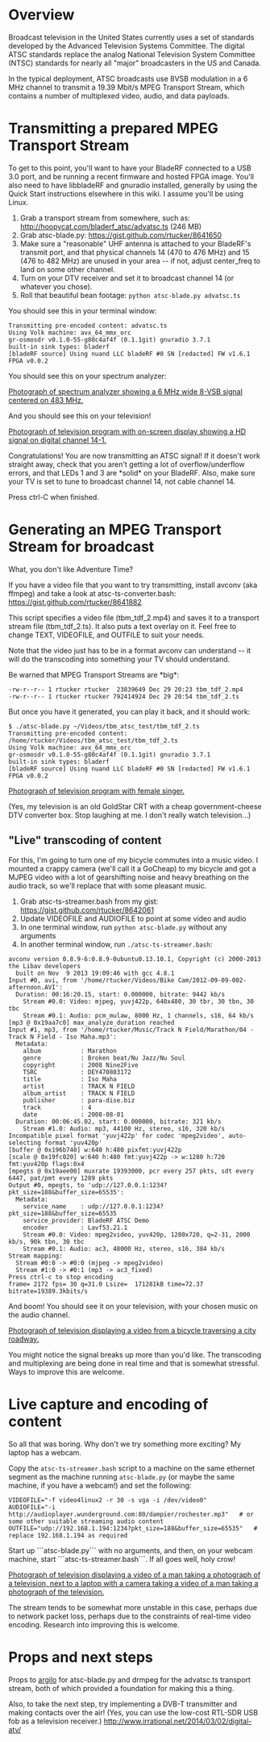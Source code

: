= Overview = 

Broadcast television in the United States currently uses a set of standards developed by the Advanced Television Systems Committee.  The digital ATSC standards replace the analog National Television System Committee (NTSC) standards for nearly all "major" broadcasters in the US and Canada.

In the typical deployment, ATSC broadcasts use 8VSB modulation in a 6 MHz channel to transmit a 19.39 Mbit/s MPEG Transport Stream, which contains a number of multiplexed video, audio, and data payloads.


= Transmitting a prepared MPEG Transport Stream =

To get to this point, you'll want to have your BladeRF connected to a USB 3.0 port, and be running a recent firmware and hosted FPGA image.  You'll also need to have libbladeRF and gnuradio installed, generally by using the Quick Start instructions elsewhere in this wiki.  I assume you'll be using Linux.

# Grab a transport stream from somewhere, such as: http://hoopycat.com/bladerf_atsc/advatsc.ts (246 MB)
# Grab atsc-blade.py: https://gist.github.com/rtucker/8641650
#  Make sure a "reasonable" UHF antenna is attached to your BladeRF's transmit port, and that physical channels 14 (470 to 476 MHz) and 15 (476 to 482 MHz) are unused in your area -- if not, adjust center_freq to land on some other channel.
# Turn on your DTV receiver and set it to broadcast channel 14 (or whatever you chose).
# Roll that beautiful bean footage: <code>python atsc-blade.py advatsc.ts</code>

You should see this in your terminal window:
<pre>
Transmitting pre-encoded content: advatsc.ts
Using Volk machine: avx_64_mmx_orc
gr-osmosdr v0.1.0-55-g80c4af4f (0.1.1git) gnuradio 3.7.1
built-in sink types: bladerf 
[bladeRF source] Using nuand LLC bladeRF #0 SN [redacted] FW v1.6.1 FPGA v0.0.2
</pre>

You should see this on your spectrum analyzer:

[[http://hoopycat.com/bladerf_atsc/atsc-1.jpg|Photograph of spectrum analyzer showing a 6 MHz wide 8-VSB signal centered on 483 MHz.]]

And you should see this on your television!

[[http://hoopycat.com/bladerf_atsc/atsc-2.jpg|Photograph of television program with on-screen display showing a HD signal on digital channel 14-1.]]

Congratulations!  You are now transmitting an ATSC signal!  If it doesn't work straight away, check that you aren't getting a lot of overflow/underflow errors, and that LEDs 1 and 3 are *solid* on your BladeRF.  Also, make sure your TV is set to tune to broadcast channel 14, not cable channel 14.

Press ctrl-C when finished.

= Generating an MPEG Transport Stream for broadcast =

What, you don't like Adventure Time?

If you have a video file that you want to try transmitting, install avconv (aka ffmpeg) and take a look at atsc-ts-converter.bash: https://gist.github.com/rtucker/8641882

This script specifies a video file (tbm_tdf_2.mp4) and saves it to a transport stream file (tbm_tdf_2.ts).  It also puts a text overlay on it.  Feel free to change TEXT, VIDEOFILE, and OUTFILE to suit your needs.

Note that the video just has to be in a format avconv can understand -- it will do the transcoding into something your TV should understand.

Be warned that MPEG Transport Streams are *big*:

<pre>
-rw-r--r-- 1 rtucker rtucker  23839649 Dec 29 20:23 tbm_tdf_2.mp4
-rw-r--r-- 1 rtucker rtucker 792414924 Dec 29 20:54 tbm_tdf_2.ts
</pre>

But once you have it generated, you can play it back, and it should work:

<pre>
$ ./atsc-blade.py ~/Videos/tbm_atsc_test/tbm_tdf_2.ts 
Transmitting pre-encoded content: /home/rtucker/Videos/tbm_atsc_test/tbm_tdf_2.ts
Using Volk machine: avx_64_mmx_orc
gr-osmosdr v0.1.0-55-g80c4af4f (0.1.1git) gnuradio 3.7.1
built-in sink types: bladerf 
[bladeRF source] Using nuand LLC bladeRF #0 SN [redacted] FW v1.6.1 FPGA v0.0.2
</pre>

[[http://hoopycat.com/bladerf_atsc/atsc-3.jpg|Photograph of television program with female singer.]]

(Yes, my television is an old GoldStar CRT with a cheap government-cheese DTV converter box.  Stop laughing at me.  I don't really watch television...)

== "Live" transcoding of content ==

For this, I'm going to turn one of my bicycle commutes into a music video.  I mounted a crappy camera (we'll call it a GoCheap) to my bicycle and got a MJPEG video with a lot of gearshifting noise and heavy breathing on the audio track, so we'll replace that with some pleasant music.

# Grab atsc-ts-streamer.bash from my gist: https://gist.github.com/rtucker/8642061
# Update VIDEOFILE and AUDIOFILE to point at some video and audio
# In one terminal window, run <code>python atsc-blade.py</code> without any arguments
# In another terminal window, run <code>./atsc-ts-streamer.bash</code>:

<pre>
avconv version 0.8.9-6:0.8.9-0ubuntu0.13.10.1, Copyright (c) 2000-2013 the Libav developers
  built on Nov  9 2013 19:09:46 with gcc 4.8.1
Input #0, avi, from '/home/rtucker/Videos/Bike Cam/2012-09-09-002-afternoon.AVI':
  Duration: 00:16:20.15, start: 0.000000, bitrate: 9442 kb/s
    Stream #0.0: Video: mjpeg, yuvj422p, 640x480, 30 tbr, 30 tbn, 30 tbc
    Stream #0.1: Audio: pcm_mulaw, 8000 Hz, 1 channels, s16, 64 kb/s
[mp3 @ 0x19aa7c0] max_analyze_duration reached
Input #1, mp3, from '/home/rtucker/Music/Track N Field/Marathon/04 - Track N Field - Iso Maha.mp3':
  Metadata:
    album           : Marathon
    genre           : Broken beat/Nu Jazz/Nu Soul
    copyright       : 2008 Nine2Five
    TSRC            : DEY470803172
    title           : Iso Maha
    artist          : TRACK N FIELD
    album_artist    : TRACK N FIELD
    publisher       : para-dise.biz
    track           : 4
    date            : 2008-08-01
  Duration: 00:06:45.02, start: 0.000000, bitrate: 321 kb/s
    Stream #1.0: Audio: mp3, 44100 Hz, stereo, s16, 320 kb/s
Incompatible pixel format 'yuvj422p' for codec 'mpeg2video', auto-selecting format 'yuv420p'
[buffer @ 0x196b740] w:640 h:480 pixfmt:yuvj422p
[scale @ 0x19fc020] w:640 h:480 fmt:yuvj422p -> w:1280 h:720 fmt:yuv420p flags:0x4
[mpegts @ 0x19aee00] muxrate 19393000, pcr every 257 pkts, sdt every 6447, pat/pmt every 1289 pkts
Output #0, mpegts, to 'udp://127.0.0.1:1234?pkt_size=188&buffer_size=65535':
  Metadata:
    service_name    : udp://127.0.0.1:1234?pkt_size=188&buffer_size=65535
    service_provider: BladeRF ATSC Demo
    encoder         : Lavf53.21.1
    Stream #0.0: Video: mpeg2video, yuv420p, 1280x720, q=2-31, 2000 kb/s, 90k tbn, 30 tbc
    Stream #0.1: Audio: ac3, 48000 Hz, stereo, s16, 384 kb/s
Stream mapping:
  Stream #0:0 -> #0:0 (mjpeg -> mpeg2video)
  Stream #1:0 -> #0:1 (mp3 -> ac3_fixed)
Press ctrl-c to stop encoding
frame= 2172 fps= 30 q=31.0 Lsize=  171281kB time=72.37 bitrate=19389.3kbits/s 
</pre>

And boom!  You should see it on your television, with your chosen music on the audio channel.

[[http://hoopycat.com/bladerf_atsc/atsc-4.jpg|Photograph of television displaying a video from a bicycle traversing a city roadway.]]

You might notice the signal breaks up more than you'd like.  The transcoding and multiplexing are being done in real time and that is somewhat stressful.  Ways to improve this are welcome.

= Live capture and encoding of content =

So all that was boring.  Why don't we try something more exciting?  My laptop has a webcam.

Copy the <code>atsc-ts-streamer.bash</code> script to a machine on the same ethernet segment as the machine running <code>atsc-blade.py</code> (or maybe the same machine, if you have a webcam!) and set the following:

<pre>
VIDEOFILE="-f video4linux2 -r 30 -s vga -i /dev/video0"
AUDIOFILE="-i http://audioplayer.wunderground.com:80/dampier/rochester.mp3"   # or some other suitable streaming audio content
OUTFILE="udp://192.168.1.194:1234?pkt_size=188&buffer_size=65535"   # replace 192.168.1.194 as required
</pre>

Start up ```atsc-blade.py``` with no arguments, and then, on your webcam machine, start ```atsc-ts-streamer.bash```.  If all goes well, holy crow!

[[http://hoopycat.com/bladerf_atsc/atsc-5.jpg|Photograph of television displaying a video of a man taking a photograph of a television, next to a laptop with a camera taking a video of a man taking a photograph of the television.]]

The stream tends to be somewhat more unstable in this case, perhaps due to network packet loss, perhaps due to the constraints of real-time video encoding.  Research into improving this is welcome.

= Props and next steps =

Props to [https://github.com/argilo argilo] for atsc-blade.py and drmpeg for the advatsc.ts transport stream, both of which provided a foundation for making this a thing.

Also, to take the next step, try implementing a DVB-T transmitter and making contacts over the air!  (Yes, you can use the low-cost RTL-SDR USB fob as a television receiver.)  http://www.irrational.net/2014/03/02/digital-atv/
